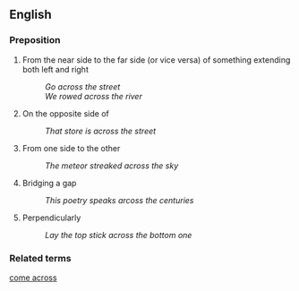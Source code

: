== English ==

=== Preposition ===

# From the near side to the far side (or vice versa) of something extending both left and right
#: ''Go across the street''
#: ''We rowed across the river''
# On the opposite side of
#: ''That store is across the street''
# From one side to the other
#: ''The meteor streaked across the sky''
# Bridging a gap
#: ''This poetry speaks arcoss the centuries''
# Perpendicularly
#: ''Lay the top stick across the bottom one''

=== Related terms ===

[[come across]]